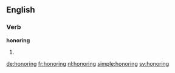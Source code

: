 ==English==

===Verb===
'''honoring'''

# {{present participle of|honor}}

[[de:honoring]]
[[fr:honoring]]
[[nl:honoring]]
[[simple:honoring]]
[[sv:honoring]]